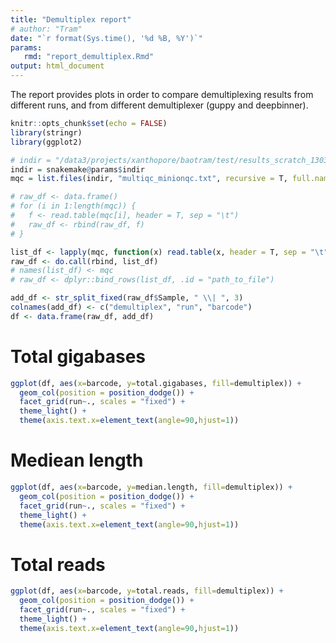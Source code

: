 ```yaml
---
title: "Demultiplex report"
# author: "Tram"
date: "`r format(Sys.time(), '%d %B, %Y')`"
params:
   rmd: "report_demultiplex.Rmd"
output: html_document
---
```

The report provides plots in order to compare demultiplexing results from different runs, and from different demultiplexer (guppy and deepbinner).

```r
knitr::opts_chunk$set(echo = FALSE)
library(stringr)
library(ggplot2)
```


```r
# indir = "/data3/projects/xanthopore/baotram/test/results_scratch_1303/demultiplex"
indir = snakemake@params$indir
mqc = list.files(indir, "multiqc_minionqc.txt", recursive = T, full.names = T)

# raw_df <- data.frame()
# for (i in 1:length(mqc)) {
#   f <- read.table(mqc[i], header = T, sep = "\t")
#   raw_df <- rbind(raw_df, f)
# }

list_df <- lapply(mqc, function(x) read.table(x, header = T, sep = "\t"))
raw_df <- do.call(rbind, list_df)
# names(list_df) <- mqc
# raw_df <- dplyr::bind_rows(list_df, .id = "path_to_file")
```

```r
add_df <- str_split_fixed(raw_df$Sample, " \\| ", 3)
colnames(add_df) <- c("demultiplex", "run", "barcode")
df <- data.frame(raw_df, add_df)
```

# Total gigabases

```r
ggplot(df, aes(x=barcode, y=total.gigabases, fill=demultiplex)) +
  geom_col(position = position_dodge()) +
  facet_grid(run~., scales = "fixed") +
  theme_light() +
  theme(axis.text.x=element_text(angle=90,hjust=1))
```

# Mediean length

```r
ggplot(df, aes(x=barcode, y=median.length, fill=demultiplex)) +
  geom_col(position = position_dodge()) +
  facet_grid(run~., scales = "fixed") +
  theme_light() +
  theme(axis.text.x=element_text(angle=90,hjust=1))
```

# Total reads

```r
ggplot(df, aes(x=barcode, y=total.reads, fill=demultiplex)) +
  geom_col(position = position_dodge()) +
  facet_grid(run~., scales = "fixed") +
  theme_light() +
  theme(axis.text.x=element_text(angle=90,hjust=1))
```
